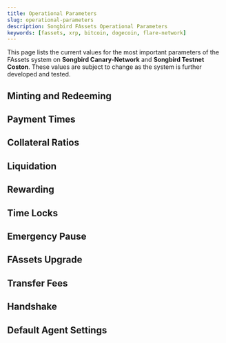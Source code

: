```yaml
---
title: Operational Parameters
slug: operational-parameters
description: Songbird FAssets Operational Parameters
keywords: [fassets, xrp, bitcoin, dogecoin, flare-network]
---
```




This page lists the current values for the most important parameters of the FAssets system on **Songbird Canary-Network** and **Songbird Testnet Coston**. These values are subject to change as the system is further developed and tested.

## Minting and Redeeming

<OperationalParameters sectionTitle="Minting and Redeeming" />

## Payment Times

<OperationalParameters sectionTitle="Payment Times" />

## Collateral Ratios

<OperationalParameters sectionTitle="Collateral Ratios" />

## Liquidation

<OperationalParameters sectionTitle="Liquidation" />

## Rewarding

<OperationalParameters sectionTitle="Rewarding" />

## Time Locks

<OperationalParameters sectionTitle="Time Locks" />

## Emergency Pause

<OperationalParameters sectionTitle="Emergency Pause" />

## FAssets Upgrade

<OperationalParameters sectionTitle="FAssets Upgrade" />

## Transfer Fees

<OperationalParameters sectionTitle="Transfer Fees" />

## Handshake

<OperationalParameters sectionTitle="Handshake" />

## Default Agent Settings

<OperationalParameters sectionTitle="Default Agent Settings" />
